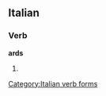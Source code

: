 ==Italian==

===Verb===
'''ards'''

# {{form of|[[first-person|First-person]] [[singular]] [[past historic]]|[[ardere#Italian|ardere]]|lang=Italian}}

[[Category:Italian verb forms]]